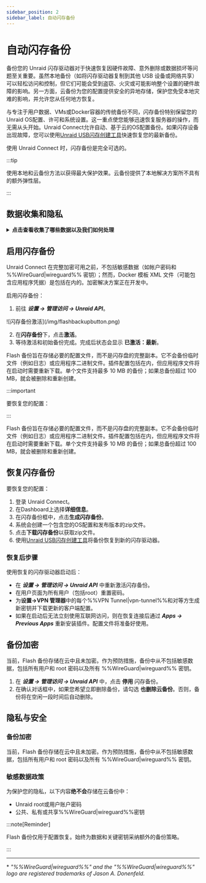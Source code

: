 ```yaml
---
sidebar_position: 2
sidebar_label: 自动闪存备份
---
```



# 自动闪存备份

备份您的 Unraid 闪存驱动器对于快速恢复因硬件故障、意外删除或数据损坏等问题至关重要。虽然本地备份（如将闪存驱动器复制到其他 USB 设备或网络共享）可以轻松访问和控制，但它们可能会受到盗窃、火灾或可能影响整个设置的硬件故障的影响。另一方面，云备份为您的配置提供安全的异地存储，保护您免受本地灾难的影响，并允许您从任何地方恢复。

与专注于用户数据、VMs或Docker容器的传统备份不同，闪存备份特别保留您的Unraid OS配置、许可和系统设置。这一重点使您能够迅速恢复服务器的操作，而无需从头开始。Unraid Connect允许自动、基于云的OS配置备份。如果闪存设备出现故障，您可以使用[Unraid USB闪存创建工具](https://unraid.net/download)快速恢复您的最新备份。

使用 Unraid Connect 时，闪存备份是完全可选的。

:::tip

使用本地和云备份方法以获得最大保护效果。云备份提供了本地解决方案所不具有的额外弹性层。

:::

## 数据收集和隐私

<details>
  <summary><strong>点击查看收集了哪些数据以及我们如何处理</strong></summary>

  Unraid Connect在使用闪存备份时严肃对待您的隐私和数据：

  <h4>目的</h4>

  Flash 备份仅保留恢复 Unraid OS 环境所需的配置文件。这样有助于在闪存设备发生故障时快速恢复并保持服务连续性。

  <h4>数据收集</h4>

  备份仅包括配置文件，确保排除敏感信息，例如密码和%%WireGuard|wireguard%% 密钥。Docker模板XML文件可能是备份的一部分，并可能包含特定应用程序的凭据。

  <h4>数据保留</h4>

  仅保留最新的备份。如果备份超过某些限制——特别是如果单个文件超过10 MB或总存储库大小超过100 MB——它将被删除并重新创建。当您停用闪存备份功能或在一定时间不活动后，备份也会被移除。

  <h4>数据共享</h4>

  闪存备份数据绝不会与第三方共享。它仅用于为您提供备份和恢复服务。
</details>

## 启用闪存备份

Unraid Connect 在完整加密可用之前，不包括敏感数据（如帐户密码和 %%WireGuard|wireguard%% 密钥）；然而，Docker 模板 XML 文件（可能包含应用程序凭据）是包括在内的。加密解决方案正在开发中。

启用闪存备份：

1. 前往 ***设置 → 管理访问 → Unraid API***。

<div style={{ margin: 'auto', maxWidth: '600px', display: 'flex', flexDirection: 'column', alignItems: 'center' }}>
  ![闪存备份激活](/img/flashbackupbutton.png)
</div>

2. 在**闪存备份**下，点击**激活**。
3. 等待激活和初始备份完成。完成后状态会显示 **已激活：最新**。

Flash 备份旨在存储必要的配置文件，而不是闪存盘的完整副本。它不会备份临时文件（例如日志）或应用程序二进制文件。插件配置包括在内，但应用程序文件将在启动时需要重新下载。单个文件支持最多 10 MB 的备份；如果总备份超过 100 MB，就会被删除和重新创建。

:::important

要恢复您的配置：

:::

Flash 备份旨在存储必要的配置文件，而不是闪存盘的完整副本。它不会备份临时文件（例如日志）或应用程序二进制文件。插件配置包括在内，但应用程序文件将在启动时需要重新下载。单个文件支持最多 10 MB 的备份；如果总备份超过 100 MB，就会被删除和重新创建。

## 恢复闪存备份

要恢复您的配置：

1. 登录 Unraid Connect。
2. 在Dashboard上选择**详细信息**。
3. 在闪存备份框中，点击**生成闪存备份**。
4. 系统会创建一个包含您的OS配置和发布版本的zip文件。
5. 点击**下载闪存备份**以获取zip文件。
6. 使用[Unraid USB闪存创建工具](https://unraid.net/download)将备份恢复到新的闪存驱动器。

### 恢复后步骤

使用恢复的闪存驱动器启动后：

- 在 ***设置 → 管理访问 → Unraid API*** 中重新激活闪存备份。
- 在用户页面为所有用户（包括root）重置密码。
- 为**设置→VPN 管理器**中的每个%%VPN Tunnel|vpn-tunnel%%和对等方生成新密钥并下载更新的客户端配置。
- 如果在启动后无法立刻使用互联网访问，则在恢复连接后通过 ***Apps → Previous Apps*** 重新安装插件。配置文件将准备好使用。

## 备份加密

当前，Flash 备份存储在云中且未加密。作为预防措施，备份中从不包括敏感数据，包括所有用户和 root 密码以及所有 %%WireGuard|wireguard%% 密钥。

1. 在 ***设置 → 管理访问 → Unraid API*** 中，点击 **停用** 闪存备份。
2. 在确认对话框中，如果您希望立即删除备份，请勾选 **也删除云备份**。否则，备份将在空闲一段时间后自动删除。

## 隐私与安全

### 备份加密

当前，Flash 备份存储在云中且未加密。作为预防措施，备份中从不包括敏感数据，包括所有用户和 root 密码以及所有 %%WireGuard|wireguard%% 密钥。

### 敏感数据政策

为保护您的隐私，以下内容**绝不会**存储在云备份中：

- Unraid root或用户账户密码
- 公共、私有或共享%%WireGuard|wireguard%%密钥

:::note\[Reminder]

Flash 备份仅用于配置恢复。始终为数据和关键密钥采纳额外的备份策略。

:::

---

\* *"%%WireGuard|wireguard%%" and the "%%WireGuard|wireguard%%" logo are registered trademarks of Jason A. Donenfeld.*
